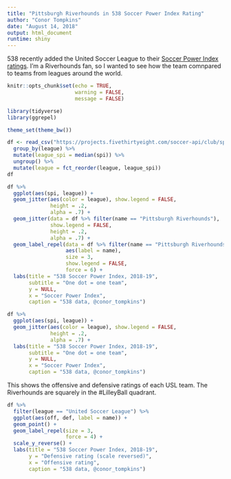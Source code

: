 ```yaml
---
title: "Pittsburgh Riverhounds in 538 Soccer Power Index Rating"
author: "Conor Tompkins"
date: "August 14, 2018"
output: html_document
runtime: shiny
---
```


538 recently added the United Soccer League to their [Soccer Power Index ratings](https://projects.fivethirtyeight.com/global-club-soccer-rankings/). I'm a Riverhounds fan, so I wanted to see how the team comnpared to teams from leagues around the world.

```r
knitr::opts_chunk$set(echo = TRUE,
                      warning = FALSE,
                      message = FALSE)
```

```r
library(tidyverse)
library(ggrepel)

theme_set(theme_bw())
```


```r
df <- read_csv("https://projects.fivethirtyeight.com/soccer-api/club/spi_global_rankings.csv", progress = FALSE) %>% 
  group_by(league) %>% 
  mutate(league_spi = median(spi)) %>% 
  ungroup() %>% 
  mutate(league = fct_reorder(league, league_spi))
df
```

```r
df %>% 
  ggplot(aes(spi, league)) +
  geom_jitter(aes(color = league), show.legend = FALSE,
              height = .2,
              alpha = .7) +
  geom_jitter(data = df %>% filter(name == "Pittsburgh Riverhounds"),
              show.legend = FALSE,
              height = .2,
              alpha = .7) +
  geom_label_repel(data = df %>% filter(name == "Pittsburgh Riverhounds"), 
                   aes(label = name), 
                   size = 3,
                   show.legend = FALSE,
                   force = 6) +
  labs(title = "538 Soccer Power Index, 2018-19",
       subtitle = "One dot = one team",
       y = NULL,
       x = "Soccer Power Index",
       caption = "538 data, @conor_tompkins")
```

```r
df %>% 
  ggplot(aes(spi, league)) +
  geom_jitter(aes(color = league), show.legend = FALSE,
              height = .2,
              alpha = .7) +
  labs(title = "538 Soccer Power Index, 2018-19",
       subtitle = "One dot = one team",
       y = NULL,
       x = "Soccer Power Index",
       caption = "538 data, @conor_tompkins")
```

This shows the offensive and defensive ratings of each USL team. The Riverhounds are squarely in the #LilleyBall quadrant.
```r
df %>% 
  filter(league == "United Soccer League") %>% 
  ggplot(aes(off, def, label = name)) +
  geom_point() +
  geom_label_repel(size = 3,
                   force = 4) +
  scale_y_reverse() +
  labs(title = "538 Soccer Power Index, 2018-19",
       y = "Defensive rating (scale reversed)",
       x = "Offensive rating",
       caption = "538 data, @conor_tompkins")
```
